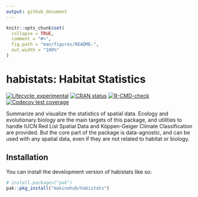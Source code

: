 ```yaml
---
output: github_document
---
```


<!-- README.md is generated from README.Rmd. Please edit that file -->

```r
knitr::opts_chunk$set(
  collapse = TRUE,
  comment = "#>",
  fig.path = "man/figures/README-",
  out.width = "100%"
)
```

# habistats: Habitat Statistics

<!-- badges: start -->
[![Lifecycle: experimental](https://img.shields.io/badge/lifecycle-experimental-orange.svg)](https://lifecycle.r-lib.org/articles/stages.html#experimental)
[![CRAN status](https://www.r-pkg.org/badges/version/habistats)](https://CRAN.R-project.org/package=habistats)
[![R-CMD-check](https://github.com/makinohub/habistats/actions/workflows/R-CMD-check.yaml/badge.svg)](https://github.com/makinohub/habistats/actions/workflows/R-CMD-check.yaml)
[![Codecov test coverage](https://codecov.io/gh/makinohub/habistats/graph/badge.svg)](https://app.codecov.io/gh/makinohub/habistats)
<!-- badges: end -->

Summarize and visualize the statistics of spatial data.
Ecology and evolutionary biology are the main targets of this package,
and utilities to handle IUCN Red List Spatial Data and Köppen-Geiger
Climate Classification are provided. But the core part of the package
is data-agnostic, and can be used with any spatial data, even if they
are not related to habitat or biology.


## Installation

You can install the development version of habistats like so:

``` r
# install.packages("pak")
pak::pkg_install("makinohub/habistats")
```
